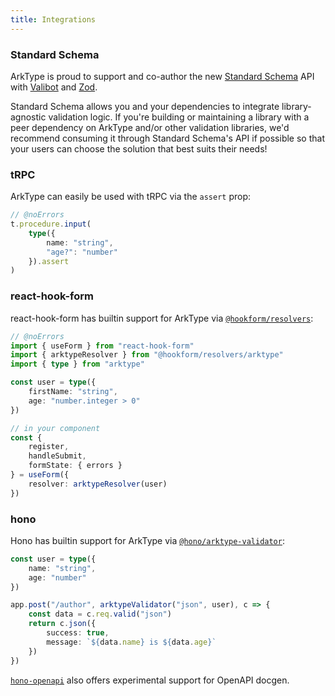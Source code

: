 ```yaml
---
title: Integrations
---
```


### Standard Schema

ArkType is proud to support and co-author the new [Standard Schema](https://github.com/standard-schema/standard-schema) API with [Valibot](https://github.com/fabian-hiller/valibot) and [Zod](https://github.com/colinhacks/zod).

Standard Schema allows you and your dependencies to integrate library-agnostic validation logic. If you're building or maintaining a library with a peer dependency on ArkType and/or other validation libraries, we'd recommend consuming it through Standard Schema's API if possible so that your users can choose the solution that best suits their needs!

### tRPC

ArkType can easily be used with tRPC via the `assert` prop:

```ts
// @noErrors
t.procedure.input(
	type({
		name: "string",
		"age?": "number"
	}).assert
)
```

### react-hook-form

react-hook-form has builtin support for ArkType via [`@hookform/resolvers`](https://github.com/react-hook-form/resolvers/tree/master):

```ts
// @noErrors
import { useForm } from "react-hook-form"
import { arktypeResolver } from "@hookform/resolvers/arktype"
import { type } from "arktype"

const user = type({
	firstName: "string",
	age: "number.integer > 0"
})

// in your component
const {
	register,
	handleSubmit,
	formState: { errors }
} = useForm({
	resolver: arktypeResolver(user)
})
```

### hono

Hono has builtin support for ArkType via [`@hono/arktype-validator`](https://github.com/honojs/middleware/tree/main/packages/arktype-validator):

```ts
const user = type({
	name: "string",
	age: "number"
})

app.post("/author", arktypeValidator("json", user), c => {
	const data = c.req.valid("json")
	return c.json({
		success: true,
		message: `${data.name} is ${data.age}`
	})
})
```

[`hono-openapi`](https://github.com/rhinobase/hono-openapi) also offers experimental support for OpenAPI docgen.
